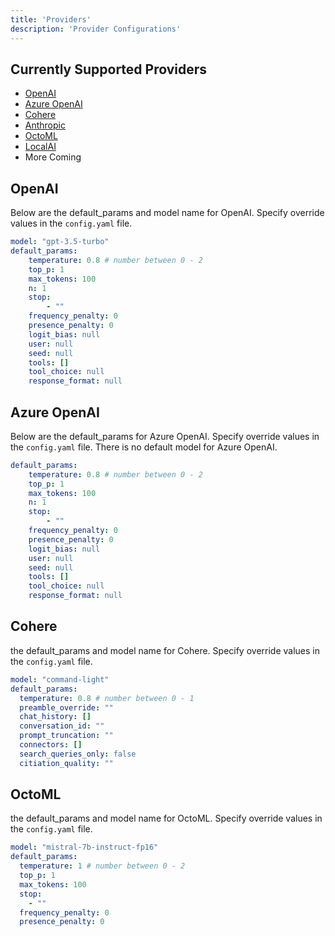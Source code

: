 ```yaml
---
title: 'Providers'
description: 'Provider Configurations'
---
```


## Currently Supported Providers

- [OpenAI](https://openai.com/)
- [Azure OpenAI](https://learn.microsoft.com/en-us/azure/ai-services/openai/)
- [Cohere](https://cohere.com/)
- [Anthropic](https://www.anthropic.com/)
- [OctoML](https://octo.ai/)
- [LocalAI](https://localai.io/)
- More Coming

## OpenAI

Below are the default_params and model name for OpenAI. Specify override values in the `config.yaml` file.

```yaml
model: "gpt-3.5-turbo"
default_params:
    temperature: 0.8 # number between 0 - 2
    top_p: 1
    max_tokens: 100
    n: 1
    stop:
        - ""
    frequency_penalty: 0
    presence_penalty: 0
    logit_bias: null
    user: null
    seed: null
    tools: []
    tool_choice: null
    response_format: null
```

## Azure OpenAI

Below are the default_params for Azure OpenAI. Specify override values in the `config.yaml` file.
There is no default model for Azure OpenAI.

```yaml
default_params:
    temperature: 0.8 # number between 0 - 2
    top_p: 1
    max_tokens: 100
    n: 1
    stop:
        - ""
    frequency_penalty: 0
    presence_penalty: 0
    logit_bias: null
    user: null
    seed: null
    tools: []
    tool_choice: null
    response_format: null
```

## Cohere

the default_params and model name for Cohere. Specify override values in the `config.yaml` file.

```yaml
model: "command-light"
default_params:
  temperature: 0.8 # number between 0 - 1
  preamble_override: ""
  chat_history: []
  conversation_id: ""
  prompt_truncation: ""
  connectors: []
  search_queries_only: false
  citiation_quality: ""

```

## OctoML

the default_params and model name for OctoML. Specify override values in the `config.yaml` file.

```yaml
model: "mistral-7b-instruct-fp16"
default_params:
  temperature: 1 # number between 0 - 2
  top_p: 1
  max_tokens: 100
  stop:
    - ""
  frequency_penalty: 0
  presence_penalty: 0
```